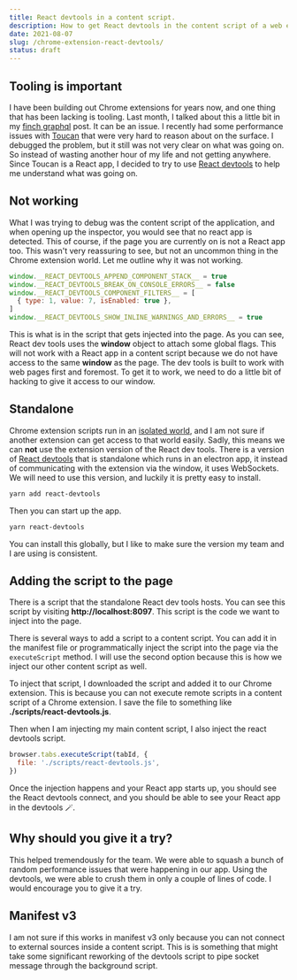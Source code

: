 ```yaml
---
title: React devtools in a content script.
description: How to get React devtools in the content script of a web extension.
date: 2021-08-07
slug: /chrome-extension-react-devtools/
status: draft
---
```


## Tooling is important

I have been building out Chrome extensions for years now, and one thing that has been lacking is tooling. Last month, I talked about this a little bit in my [finch graphql](/finch-graphql) post. It can be an issue. I recently had some performance issues with [Toucan](https://jointoucan.com) that were very hard to reason about on the surface. I debugged the problem, but it still was not very clear on what was going on. So instead of wasting another hour of my life and not getting anywhere. Since Toucan is a React app, I decided to try to use [React devtools](https://chrome.google.com/webstore/detail/react-developer-tools/fmkadmapgofadopljbjfkapdkoienihi?hl=en) to help me understand what was going on.

## Not working

What I was trying to debug was the content script of the application, and when opening up the inspector, you would see that no react app is detected. This of course, if the page you are currently on is not a React app too. This wasn't very reassuring to see, but not an uncommon thing in the Chrome extension world. Let me outline why it was not working.

```javascript
window.__REACT_DEVTOOLS_APPEND_COMPONENT_STACK__ = true
window.__REACT_DEVTOOLS_BREAK_ON_CONSOLE_ERRORS__ = false
window.__REACT_DEVTOOLS_COMPONENT_FILTERS__ = [
  { type: 1, value: 7, isEnabled: true },
]
window.__REACT_DEVTOOLS_SHOW_INLINE_WARNINGS_AND_ERRORS__ = true
```

This is what is in the script that gets injected into the page. As you can see, React dev tools uses the **window** object to attach some global flags. This will not work with a React app in a content script because we do not have access to the same **window** as the page. The dev tools is built to work with web pages first and foremost. To get it to work, we need to do a little bit of hacking to give it access to our window.

## Standalone

Chrome extension scripts run in an [isolated world](https://developer.chrome.com/docs/extensions/mv3/content_scripts/#isolated_world), and I am not sure if another extension can get access to that world easily. Sadly, this means we can **not** use the extension version of the React dev tools. There is a version of [React devtools](https://www.npmjs.com/package/react-devtools) that is standalone which runs in an electron app, it instead of communicating with the extension via the window, it uses WebSockets. We will need to use this version, and luckily it is pretty easy to install.

```bash
yarn add react-devtools
```

Then you can start up the app.

```bash
yarn react-devtools
```

You can install this globally, but I like to make sure the version my team and I are using is consistent.

## Adding the script to the page

There is a script that the standalone React dev tools hosts. You can see this script by visiting **http://localhost:8097**. This script is the code we want to inject into the page.

There is several ways to add a script to a content script. You can add it in the manifest file or programmatically inject the script into the page via the `executeScript` method. I will use the second option because this is how we inject our other content script as well.

To inject that script, I downloaded the script and added it to our Chrome extension. This is because you can not execute remote scripts in a content script of a Chrome extension. I save the file to something like **./scripts/react-devtools.js**.

Then when I am injecting my main content script, I also inject the react devtools script.

```javascript
browser.tabs.executeScript(tabId, {
  file: './scripts/react-devtools.js',
})
```

Once the injection happens and your React app starts up, you should see the React devtools connect, and you should be able to see your React app in the devtools 🪄.

## Why should you give it a try?

This helped tremendously for the team. We were able to squash a bunch of random performance issues that were happening in our app. Using the devtools, we were able to crush them in only a couple of lines of code. I would encourage you to give it a try.

## Manifest v3

I am not sure if this works in manifest v3 only because you can not connect to external sources inside a content script. This is is something that might take some significant reworking of the devtools script to pipe socket message through the background script.
